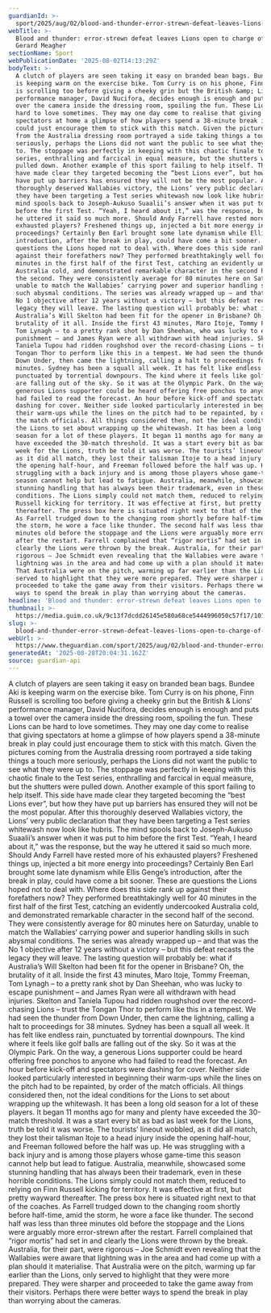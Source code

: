 ```yaml
---
guardianId: >-
  sport/2025/aug/02/blood-and-thunder-error-strewn-defeat-leaves-lions-open-to-charge-of-hubris
webTitle: >-
  Blood and thunder: error-strewn defeat leaves Lions open to charge of hubris |
  Gerard Meagher
sectionName: Sport
webPublicationDate: '2025-08-02T14:13:29Z'
bodyText: >-
  A clutch of players are seen taking it easy on branded bean bags. Bundee Aki
  is keeping warm on the exercise bike. Tom Curry is on his phone, Finn Russell
  is scrolling too before giving a cheeky grin but the British &amp; Lions’
  performance manager, David Nucifora, decides enough is enough and puts a towel
  over the camera inside the dressing room, spoiling the fun. These Lions can be
  hard to love sometimes. They may one day come to realise that giving
  spectators at home a glimpse of how players spend a 38-minute break in play
  could just encourage them to stick with this match. Given the pictures coming
  from the Australia dressing room portrayed a side taking things a touch more
  seriously, perhaps the Lions did not want the public to see what they were up
  to. The stoppage was perfectly in keeping with this chaotic finale to the Test
  series, enthralling and farcical in equal measure, but the shutters were
  pulled down. Another example of this sport failing to help itself. This side
  have made clear they targeted becoming the “best Lions ever”, but how they
  have put up barriers has ensured they will not be the most popular. After this
  thoroughly deserved Wallabies victory, the Lions’ very public declaration that
  they have been targeting a Test series whitewash now look like hubris. The
  mind spools back to Joseph-Aukuso Suaalii’s answer when it was put to him
  before the first Test. “Yeah, I heard about it,” was the response, but the way
  he uttered it said so much more. Should Andy Farrell have rested more of his
  exhausted players? Freshened things up, injected a bit more energy into
  proceedings? Certainly Ben Earl brought some late dynamism while Ellis Genge’s
  introduction, after the break in play, could have come a bit sooner. These are
  questions the Lions hoped not to deal with. Where does this side rank up
  against their forefathers now? They performed breathtakingly well for 40
  minutes in the first half of the first Test, catching an evidently undercooked
  Australia cold, and demonstrated remarkable character in the second half of
  the second. They were consistently average for 80 minutes here on Saturday,
  unable to match the Wallabies’ carrying power and superior handling skills in
  such abysmal conditions. The series was already wrapped up – and that was the
  No 1 objective after 12 years without a victory – but this defeat recasts the
  legacy they will leave. The lasting question will probably be: what if
  Australia’s Will Skelton had been fit for the opener in Brisbane? Oh, the
  brutality of it all. Inside the first 43 minutes, Maro Itoje, Tommy Freeman,
  Tom Lynagh – to a pretty rank shot by Dan Sheehan, who was lucky to escape
  punishment – and James Ryan were all withdrawn with head injuries. Skelton and
  Taniela Tupou had ridden roughshod over the record-chasing Lions – trust the
  Tongan Thor to perform like this in a tempest. We had seen the thunder from
  Down Under, then came the lightning, calling a halt to proceedings for 38
  minutes. Sydney has been a squall all week. It has felt like endless rain,
  punctuated by torrential downpours. The kind where it feels like golf balls
  are falling out of the sky. So it was at the Olympic Park. On the way, a
  generous Lions supporter could be heard offering free ponchos to anyone who
  had failed to read the forecast. An hour before kick-off and spectators were
  dashing for cover. Neither side looked particularly interested in beginning
  their warm-ups while the lines on the pitch had to be repainted, by order of
  the match officials. All things considered then, not the ideal conditions for
  the Lions to set about wrapping up the whitewash. It has been a long old
  season for a lot of these players. It began 11 months ago for many and plenty
  have exceeded the 30-match threshold. It was a start every bit as bad as last
  week for the Lions, truth be told it was worse. The tourists’ lineout wobbled,
  as it did all match, they lost their talisman Itoje to a head injury inside
  the opening half-hour, and Freeman followed before the half was up. He was
  struggling with a back injury and is among those players whose game-time this
  season cannot help but lead to fatigue. Australia, meanwhile, showcased some
  stunning handling that has always been their trademark, even in these horrible
  conditions. The Lions simply could not match them, reduced to relying on Finn
  Russell kicking for territory. It was effective at first, but pretty wayward
  thereafter. The press box here is situated right next to that of the coaches.
  As Farrell trudged down to the changing room shortly before half-time, amid
  the storm, he wore a face like thunder. The second half was less than three
  minutes old before the stoppage and the Lions were arguably more error-strewn
  after the restart. Farrell complained that “rigor mortis” had set in and
  clearly the Lions were thrown by the break. Australia, for their part, were
  rigorous – Joe Schmidt even revealing that the Wallabies were aware that
  lightning was in the area and had come up with a plan should it materialise.
  That Australia were on the pitch, warming up far earlier than the Lions, only
  served to highlight that they were more prepared. They were sharper and
  proceeded to take the game away from their visitors. Perhaps there were better
  ways to spend the break in play than worrying about the cameras.
headline: 'Blood and thunder: error-strewn defeat leaves Lions open to charge of hubris'
thumbnail: >-
  https://media.guim.co.uk/9c13f7dcdd26145e580a68ce5444996050c57f17/1013_0_6258_5005/500.jpg
slug: >-
  blood-and-thunder-error-strewn-defeat-leaves-lions-open-to-charge-of-hubris-or-gerard-meagher
webUrl: >-
  https://www.theguardian.com/sport/2025/aug/02/blood-and-thunder-error-strewn-defeat-leaves-lions-open-to-charge-of-hubris
generatedAt: '2025-08-28T20:04:31.162Z'
source: guardian-api
---
```

A clutch of players are seen taking it easy on branded bean bags. Bundee Aki is keeping warm on the exercise bike. Tom Curry is on his phone, Finn Russell is scrolling too before giving a cheeky grin but the British &amp; Lions’ performance manager, David Nucifora, decides enough is enough and puts a towel over the camera inside the dressing room, spoiling the fun. These Lions can be hard to love sometimes. They may one day come to realise that giving spectators at home a glimpse of how players spend a 38-minute break in play could just encourage them to stick with this match. Given the pictures coming from the Australia dressing room portrayed a side taking things a touch more seriously, perhaps the Lions did not want the public to see what they were up to. The stoppage was perfectly in keeping with this chaotic finale to the Test series, enthralling and farcical in equal measure, but the shutters were pulled down. Another example of this sport failing to help itself. This side have made clear they targeted becoming the “best Lions ever”, but how they have put up barriers has ensured they will not be the most popular. After this thoroughly deserved Wallabies victory, the Lions’ very public declaration that they have been targeting a Test series whitewash now look like hubris. The mind spools back to Joseph-Aukuso Suaalii’s answer when it was put to him before the first Test. “Yeah, I heard about it,” was the response, but the way he uttered it said so much more. Should Andy Farrell have rested more of his exhausted players? Freshened things up, injected a bit more energy into proceedings? Certainly Ben Earl brought some late dynamism while Ellis Genge’s introduction, after the break in play, could have come a bit sooner. These are questions the Lions hoped not to deal with. Where does this side rank up against their forefathers now? They performed breathtakingly well for 40 minutes in the first half of the first Test, catching an evidently undercooked Australia cold, and demonstrated remarkable character in the second half of the second. They were consistently average for 80 minutes here on Saturday, unable to match the Wallabies’ carrying power and superior handling skills in such abysmal conditions. The series was already wrapped up – and that was the No 1 objective after 12 years without a victory – but this defeat recasts the legacy they will leave. The lasting question will probably be: what if Australia’s Will Skelton had been fit for the opener in Brisbane? Oh, the brutality of it all. Inside the first 43 minutes, Maro Itoje, Tommy Freeman, Tom Lynagh – to a pretty rank shot by Dan Sheehan, who was lucky to escape punishment – and James Ryan were all withdrawn with head injuries. Skelton and Taniela Tupou had ridden roughshod over the record-chasing Lions – trust the Tongan Thor to perform like this in a tempest. We had seen the thunder from Down Under, then came the lightning, calling a halt to proceedings for 38 minutes. Sydney has been a squall all week. It has felt like endless rain, punctuated by torrential downpours. The kind where it feels like golf balls are falling out of the sky. So it was at the Olympic Park. On the way, a generous Lions supporter could be heard offering free ponchos to anyone who had failed to read the forecast. An hour before kick-off and spectators were dashing for cover. Neither side looked particularly interested in beginning their warm-ups while the lines on the pitch had to be repainted, by order of the match officials. All things considered then, not the ideal conditions for the Lions to set about wrapping up the whitewash. It has been a long old season for a lot of these players. It began 11 months ago for many and plenty have exceeded the 30-match threshold. It was a start every bit as bad as last week for the Lions, truth be told it was worse. The tourists’ lineout wobbled, as it did all match, they lost their talisman Itoje to a head injury inside the opening half-hour, and Freeman followed before the half was up. He was struggling with a back injury and is among those players whose game-time this season cannot help but lead to fatigue. Australia, meanwhile, showcased some stunning handling that has always been their trademark, even in these horrible conditions. The Lions simply could not match them, reduced to relying on Finn Russell kicking for territory. It was effective at first, but pretty wayward thereafter. The press box here is situated right next to that of the coaches. As Farrell trudged down to the changing room shortly before half-time, amid the storm, he wore a face like thunder. The second half was less than three minutes old before the stoppage and the Lions were arguably more error-strewn after the restart. Farrell complained that “rigor mortis” had set in and clearly the Lions were thrown by the break. Australia, for their part, were rigorous – Joe Schmidt even revealing that the Wallabies were aware that lightning was in the area and had come up with a plan should it materialise. That Australia were on the pitch, warming up far earlier than the Lions, only served to highlight that they were more prepared. They were sharper and proceeded to take the game away from their visitors. Perhaps there were better ways to spend the break in play than worrying about the cameras.
